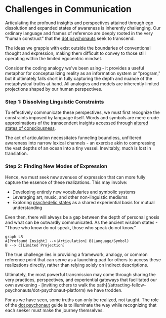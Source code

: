 
# Challenges in Communication

Articulating the profound insights and perspectives attained through ego dissolution and expanded states of awareness is inherently challenging. Our ordinary language and frames of reference are deeply rooted in the very "human construct" that the [dot psychonauts](/transcending-the-ego/dot-psychonauts-vs-non-dot-psychonauts) seek to transcend.

<Callout emoji="⚠️">
The ideas we grapple with exist outside the boundaries of conventional thought and expression, making them difficult to convey to those still operating within the limited egocentric mindset.
</Callout>

Consider the coding analogy we've been using - it provides a useful metaphor for conceptualizing reality as an information system or "program," but it ultimately falls short in fully capturing the depth and nuance of the metaphysical truths at hand. All analogies and models are inherently limited projections shaped by our human perspectives.

<Steps>

### Step 1: Dissolving Linguistic Constraints

To effectively communicate these perspectives, we must first recognize the constraints imposed by language itself. Words and symbols are mere crude approximations of the transcendent insights accessed through [altered states of consciousness](/psychedelics-and-plant-medicines/altered-states-of-consciousness).

The act of articulation necessitates funneling boundless, unfiltered awareness into narrow lexical channels - an exercise akin to compressing the vast depths of an ocean into a tiny vessel. Inevitably, much is lost in translation.

### Step 2: Finding New Modes of Expression 

Hence, we must seek new avenues of expression that can more fully capture the essence of these realizations. This may involve:

- Developing entirely new vocabularies and symbolic systems
- Leveraging art, music, and other non-linguistic mediums
- Exploring [psychedelic states](/psychedelics-and-plant-medicines) as a shared experiential basis for mutual understanding

</Steps>

Even then, there will always be a gap between the depth of personal gnosis and what can be outwardly communicated. As the ancient wisdom states - "Those who know do not speak, those who speak do not know."

```mermaid
graph LR
A[Profound Insight] -->|Articulation| B(Language/Symbol)
B --> C[Limited Projection]
```

The true challenge lies in providing a framework, analogy, or common reference point that can serve as a launching pad for others to access these realizations directly, rather than relying solely on indirect descriptions.

<Callout emoji="💡">
Ultimately, the most powerful transmission may come through sharing the very practices, perspectives, and experiential gateways that facilitated our own awakening - [inviting others to walk the path](/attracting-fellow-psychonauts/dot-psychonaut-platform) we have trodden.
</Callout>

For as we have seen, some truths can only be realized, not taught. The role of the [dot psychonaut](/transcending-the-ego/dot-psychonauts-vs-non-dot-psychonauts) guide is to illuminate the way while recognizing that each seeker must make the journey themselves.
